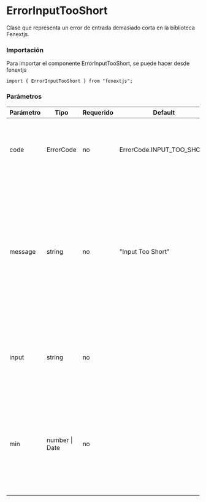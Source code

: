# ErrorInputTooShort

Clase que representa un error de entrada demasiado corta en la biblioteca Fenextjs.

### Importación

Para importar el componente ErrorInputTooShort, se puede hacer desde fenextjs

```tsx copy
import { ErrorInputTooShort } from "fenextjs";
```

### Parámetros

| Parámetro | Tipo           | Requerido | Default                   | Descripcion                                                                                                                                                                       |
| --------- | -------------- | --------- | ------------------------- | --------------------------------------------------------------------------------------------------------------------------------------------------------------------------------- |
| code      | ErrorCode      | no        | ErrorCode.INPUT_TOO_SHORT | Código de error específico que indica que la entrada es demasiado corta.                                                                                                          |
| message   | string         | no        | "Input Too Short"         | Mensaje de error que describe la naturaleza del error cuando la entrada es más corta que la longitud mínima permitida. Si se proporciona un valor mínimo, el mensaje lo incluirá. |
| input     | string         | no        |                           | Texto opcional que proporciona información sobre la entrada que causó el error.                                                                                                   |
| min       | number \| Date | no        |                           | Valor opcional que especifica la longitud mínima permitida para la entrada. El mensaje incluirá este valor si se proporciona.                                                     |
